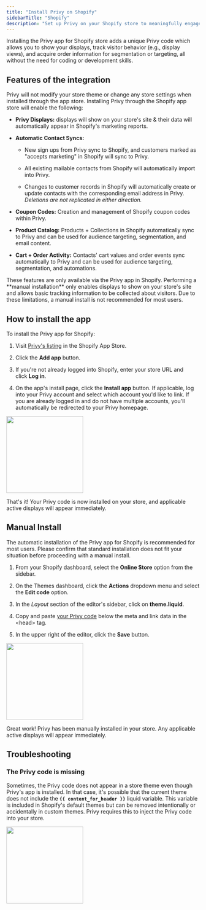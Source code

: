 ```yaml
---
title: "Install Privy on Shopify"
sidebarTitle: "Shopify"
description: "Set up Privy on your Shopify store to meaningfully engage with your customers."
---
```


Installing the Privy app for Shopify store adds a unique Privy code which allows you to show your displays, track visitor behavior (e.g., display views), and acquire order information for segmentation or targeting, all without the need for coding or development skills.

## Features of the integration

Privy will not modify your store theme or change any store settings when installed through the app store. Installing Privy through the Shopify app store will enable the following:

* **Privy Displays:** displays will show on your store's site & their data will automatically appear in Shopify's marketing reports.

* **Automatic Contact Syncs:**&#x20;

  * New sign ups from Privy sync to Shopify, and customers marked as "accepts marketing" in Shopify will sync to Privy.&#x20;

  * All existing mailable contacts from Shopify will automatically import into Privy. 

  * Changes to customer records in Shopify will automatically create or update contacts with the corresponding email address in Privy. *Deletions are not replicated in either direction.*

* **Coupon Codes:** Creation and management of Shopify coupon codes within Privy.

* **Product Catalog:** Products + Collections in Shopify automatically sync to Privy and can be used for audience targeting, segmentation, and email content.

* **Cart + Order Activity:** Contacts' cart values and order events sync automatically to Privy and can be used for audience targeting, segmentation, and automations.

<Warning>
  These features are only available via the Privy app in Shopify. Performing a **manual installation** only enables displays to show on your store's site and allows basic tracking information to be collected about visitors. Due to these limitations, a manual install is not recommended for most users. 
</Warning>

## How to install the app

To install the Privy app for Shopify:

1. Visit [Privy's listing](https://apps.shopify.com/privy) in the Shopify App Store. 

2. Click the **Add app** button. 

3. If you're not already logged into Shopify, enter your store URL and click **Log in**. 

4. On the app's install page, click the **Install app** button. If applicable, log into your Privy account and select which account you'd like to link. If you are already logged in and do not have multiple accounts, you'll automatically be redirected to your Privy homepage.

<img height="200" src="/images/integrations/install_privy_app_shopify.gif" />

That's it! Your Privy code is now installed on your store, and applicable active displays will appear immediately.

## Manual Install

The automatic installation of the Privy app for Shopify is recommended for most users. Please confirm that standard installation does not fit your situation before proceeding with a manual install. 

1. From your Shopify dashboard, select the **Online Store** option from the sidebar. 

2. On the Themes dashboard, click the **Actions** dropdown menu and select the **Edit code** option. 

3. In the *Layout* section of the editor's sidebar, click on **theme.liquid**.

4. Copy and paste [your Privy code](https://dashboard.privy.com/settings/widget) below the meta and link data in the \<head> tag. 

5. In the upper right of the editor, click the **Save** button.

<img height="200" src="/images/integrations/shopify_manual_install" />

Great work! Privy has been manually installed in your store. Any applicable active displays will appear immediately. 

## Troubleshooting

### The Privy code is missing

Sometimes, the Privy code does not appear in a store theme even though Privy's app is installed. In that case, it's possible that the current theme does not include the **`{{ content_for_header }}`** liquid variable. This variable is included in Shopify's default themes but can be removed intentionally or accidentally in custom themes. Privy requires this to inject the Privy code into your store.

<img height="200" src="/images/integrations/shopify_content_for_header.png" />